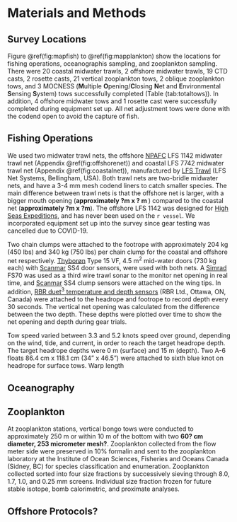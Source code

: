 # Materials and Methods

## Survey Locations

Figure \@ref(fig:mapfish) to \@ref(fig:mapplankton) show the locations for fishing operations, oceanographis sampling, and zooplankton sampling. There were 20 coastal midwater trawls, 2 offshore midwater trawls, 19 CTD casts, 2 rosette casts, 21 vertical zooplankton tows, 2 oblique zooplankton tows, and 3 MOCNESS (**M**ultiple **O**pening/**C**losing **N**et and **E**nvironmental **S**ensing **S**ystem) tows successfully completed (Table \ref(tab:totaltows)). In addition, 4 offshore midwater tows and 1 rosette cast were successfully completed during equipment set up. All net adjustment tows were done with the codend open to avoid the capture of fish.

## Fishing Operations

We used two midwater trawl nets, the offshore [NPAFC](https://npafc.org/) LFS 1142 midwater trawl net (Appendix \@ref(fig:offshorenet)) and coastal LFS 7742 midwater trawl net (Appendix \@ref(fig:coastalnet)), manufactured by [LFS Trawl](https://www.lfsinc.com/commericalfishinggear/trawl.htm) (LFS Net Systems, Bellingham, USA). Both trawl nets are two-bridle midwater nets, and have a 3-4 mm mesh codend liners to catch smaller species. The main difference between trawl nets is that the offshore net is larger, with a bigger mouth opening (**approximately ?m x ? m **) compared to the coastal net (**approximately ?m x ?m**). The offshore LFS 1142 was designed for [High Seas Expeditions](https://yearofthesalmon.org/high-seas-expeditions/), and has never been used on the `r vessel`. We incorporated equipment set up into the survey since gear testing was cancelled due to COVID-19. 

Two chain clumps were attached to the footrope with approximately 204 kg (450 lbs) and 340 kg (750 lbs) per chain clump for the coastal and offshore net respectively. [Thyborøn](https://thyboron-trawldoor.dk/) Type 15 VF, 4.5 m^2^ mid-water doors (730 kg each) with [Scanmar](https://www.scanmar.no/) SS4 door sensors, were used with both nets. A [Simrad](https://www.kongsberg.com/maritime/) FS70 was used as a third wire trawl sonar to the monitor net opening in real time, and [Scanmar](https://www.scanmar.no/) SS4 clump sensors were attached on the wing tips. In addition, [RBR duet^3^ temperature and depth sensors](https://rbr-global.com/products/compact-loggers/rbrduet-td) (RBR Ltd., Ottawa, ON, Canada) were attached to the headrope and footrope to record depth every 30 seconds. The vertical net opening was calculated from the difference between the two depth. These depths were plotted over time to show the net opening and depth during gear trials.

Tow speed varied between 3.3 and 5.2 knots speed over ground, depending on the wind, tide, and current, in order to reach the target headrope depth. The target headrope depths were 0 m (surface) and 15 m (depth). Two A-6 floats 86.4 cm x 118.1 cm (34" x 46.5") were attached to sixth blue knot on headrope for surface tows. Warp length


## Oceanography


## Zooplankton

At zooplankton stations, vertical bongo tows were conducted to approximately 250 m or within 10 m of the bottom with two **60? cm diameter, 253 micrometer mesh?**.  Zooplankton collected from the flow meter side were preserved in 10% formalin and sent to the zooplankton laboratory at the Institute of Ocean Sciences, Fisheries and Oceans Canada (Sidney, BC) for species classification and enumeration.  Zooplankton collected sorted into four size fractions by successively sieving through 8.0, 1.7, 1.0, and 0.25 mm screens. Individual size fraction frozen for future stable isotope, bomb calorimetric, and proximate analyses.  

## Offshore Protocols?








